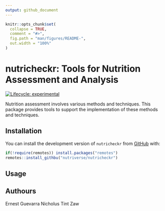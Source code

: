 ```yaml
---
output: github_document
---
```


<!-- README.md is generated from README.Rmd. Please edit that file -->

```r
knitr::opts_chunk$set(
  collapse = TRUE,
  comment = "#>",
  fig.path = "man/figures/README-",
  out.width = "100%"
)
```

# nutricheckr: Tools for Nutrition Assessment and Analysis

<!-- badges: start -->
[![Lifecycle: experimental](https://img.shields.io/badge/lifecycle-experimental-orange.svg)](https://www.tidyverse.org/lifecycle/#experimental)
<!-- badges: end -->

Nutrition assessment involves various methods and techniques. This package provides tools to support the implementation of these methods and techniques.

## Installation

You can install the development version of `nutricheckr` from [GitHub](https://github.com/nutriverse/nutricheckr) with:

```r
if(!require(remotes)) install.packages("remotes")
remotes::install_githbu("nutriverse/nutricheckr")
```

## Usage


## Authours
Ernest Guevarra
Nicholus Tint Zaw
